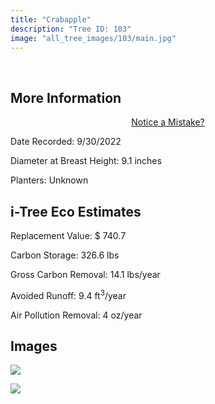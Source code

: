```yaml
---
title: "Crabapple"
description: "Tree ID: 103"
image: "all_tree_images/103/main.jpg"
---
```


<br>

## **More Information**
::: column-margin
<center><a class="button" href="https://forms.gle/W6f5nwYxrM33hF4f7">Notice a Mistake?</a></center>
:::


Date Recorded:  9/30/2022

Diameter at Breast Height:  9.1  inches

Planters:  Unknown

## **i-Tree Eco Estimates**


 Replacement Value: $ 740.7

 Carbon Storage:  326.6  lbs

 Gross Carbon Removal:  14.1  lbs/year

 Avoided Runoff:  9.4  ft<sup>3</sup>/year

 Air Pollution Removal:  4  oz/year

## **Images**


 ![](all_tree_images/103/IMG_6666.jpg)

 ![](all_tree_images/103/main.jpg)
